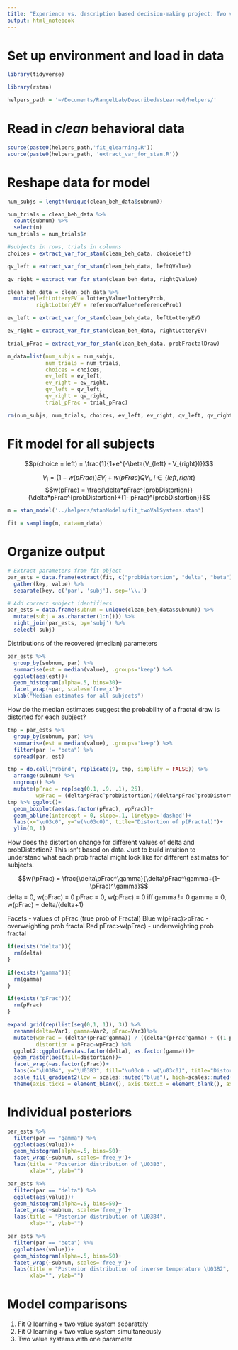 ```yaml
---
title: "Experience vs. description based decision-making project: Two valuation systems modeling"
output: html_notebook
---
```


# Set up environment and load in data

```r
library(tidyverse)
```

```r
library(rstan)
```

```r
helpers_path = '~/Documents/RangelLab/DescribedVsLearned/helpers/'
```

# Read in *clean* behavioral data

```r
source(paste0(helpers_path,'fit_qlearning.R'))
source(paste0(helpers_path, 'extract_var_for_stan.R'))
```

# Reshape data for model

```r
num_subjs = length(unique(clean_beh_data$subnum))

num_trials = clean_beh_data %>%
  count(subnum) %>%
  select(n)
num_trials = num_trials$n

#subjects in rows, trials in columns
choices = extract_var_for_stan(clean_beh_data, choiceLeft)

qv_left = extract_var_for_stan(clean_beh_data, leftQValue)

qv_right = extract_var_for_stan(clean_beh_data, rightQValue)

clean_beh_data = clean_beh_data %>%
  mutate(leftLotteryEV = lotteryValue*lotteryProb,
         rightLotteryEV = referenceValue*referenceProb)

ev_left = extract_var_for_stan(clean_beh_data, leftLotteryEV)

ev_right = extract_var_for_stan(clean_beh_data, rightLotteryEV)

trial_pFrac = extract_var_for_stan(clean_beh_data, probFractalDraw)

m_data=list(num_subjs = num_subjs,
            num_trials = num_trials,
            choices = choices,
            ev_left = ev_left,
            ev_right = ev_right,
            qv_left = qv_left,
            qv_right = qv_right,
            trial_pFrac = trial_pFrac)

rm(num_subjs, num_trials, choices, ev_left, ev_right, qv_left, qv_right, trial_pFrac)
```

# Fit model for all subjects

$$p(choice = left) = \frac{1}{1+e^{-\beta(V_{left} - V_{right})}}$$

$$V_i = (1-w(pFrac))EV_i + w(pFrac)QV_i , \:i \in \{left, right\}$$
$$w(pFrac) = \frac{\delta*pFrac^{probDistortion}}{\delta*pFrac^{probDistortion}+(1- pFrac)^{probDistortion}}$$

```r
m = stan_model('../helpers/stanModels/fit_twoValSystems.stan')
```

```r
fit = sampling(m, data=m_data)
```

# Organize output

```r
# Extract parameters from fit object
par_ests = data.frame(extract(fit, c("probDistortion", "delta", "beta")))  %>%
  gather(key, value) %>%
  separate(key, c('par', 'subj'), sep='\\.')

# Add correct subject identifiers
par_ests = data.frame(subnum = unique(clean_beh_data$subnum)) %>%
  mutate(subj = as.character(1:n())) %>%
  right_join(par_ests, by='subj') %>%
  select(-subj)
```

Distributions of the recovered (median) parameters

```r
par_ests %>%
  group_by(subnum, par) %>%
  summarise(est = median(value), .groups='keep') %>%
  ggplot(aes(est))+
  geom_histogram(alpha=.5, bins=30)+
  facet_wrap(~par, scales='free_x')+
  xlab("Median estimates for all subjects")
```

How do the median estimates suggest the probability of a fractal draw is distorted for each subject?

```r
tmp = par_ests %>%
  group_by(subnum, par) %>%
  summarise(est = median(value), .groups='keep') %>%
  filter(par != "beta") %>%
  spread(par, est)

tmp = do.call("rbind", replicate(9, tmp, simplify = FALSE)) %>%
  arrange(subnum) %>%
  ungroup() %>%
  mutate(pFrac = rep(seq(0.1, .9, .1), 25), 
         wpFrac = (delta*pFrac^probDistortion)/(delta*pFrac^probDistortion + (1-pFrac)^probDistortion)) 
tmp %>% ggplot()+
  geom_boxplot(aes(as.factor(pFrac), wpFrac))+
  geom_abline(intercept = 0, slope=.1, linetype='dashed')+
  labs(x="\u03c0", y="w(\u03c0)", title="Distortion of p(Fractal)")+
  ylim(0, 1)
```

How does the distortion change for different values of delta and probDistortion? This isn't based on data. Just to build intuition to understand what each prob fractal might look like for different estimates for subjects.

$$w(\pFrac) = \frac{\delta\pFrac^\gamma}{\delta\pFrac^\gamma+(1-\pFrac)^\gamma}$$
delta = 0, w(pFrac) = 0
pFrac = 0, w(pFrac) = 0 iff gamma !=  0
gamma = 0, w(pFrac) = delta/(delta+1) 

Facets - values of pFrac (true prob of Fractal)
Blue w(pFrac)>pFrac - overweighting prob fractal
Red pFrac>w(pFrac) - underweighting prob fractal

```r
if(exists("delta")){
  rm(delta)
}

if(exists("gamma")){
  rm(gamma)
}

if(exists("pFrac")){
  rm(pFrac)
}

expand.grid(rep(list(seq(0,1,.1)), 3)) %>%
  rename(delta=Var1, gamma=Var2, pFrac=Var3)%>%
  mutate(wpFrac = (delta*(pFrac^gamma)) / ((delta*(pFrac^gamma) + ((1-pFrac)^gamma))), 
         distortion = pFrac-wpFrac) %>%
  ggplot2::ggplot(aes(as.factor(delta), as.factor(gamma)))+
  geom_raster(aes(fill=distortion))+
  facet_wrap(~as.factor(pFrac))+
  labs(x="\U03B4", y="\U03B3", fill="\u03c0 - w(\u03c0)", title="Distortion of p(Fractal)")+
  scale_fill_gradient2(low = scales::muted("blue"), high=scales::muted("red"))+
  theme(axis.ticks = element_blank(), axis.text.x = element_blank(), axis.text.y = element_blank())
```


# Individual posteriors

```r
par_ests %>%
  filter(par == "gamma") %>%
  ggplot(aes(value))+
  geom_histogram(alpha=.5, bins=50)+
  facet_wrap(~subnum, scales='free_y')+
  labs(title = "Posterior distribution of \U03B3",
       xlab="", ylab="")
```

```r
par_ests %>%
  filter(par == "delta") %>%
  ggplot(aes(value))+
  geom_histogram(alpha=.5, bins=50)+
  facet_wrap(~subnum, scales='free_y')+
  labs(title = "Posterior distribution of \U03B4",
       xlab="", ylab="")
```

```r
par_ests %>%
  filter(par == "beta") %>%
  ggplot(aes(value))+
  geom_histogram(alpha=.5, bins=50)+
  facet_wrap(~subnum, scales='free_y')+
  labs(title = "Posterior distribution of inverse temperature \U03B2",
       xlab="", ylab="")
```

# Model comparisons

1. Fit Q learning + two value system separately
2. Fit Q learning + two value system simultaneously
3. Two value systems with one parameter